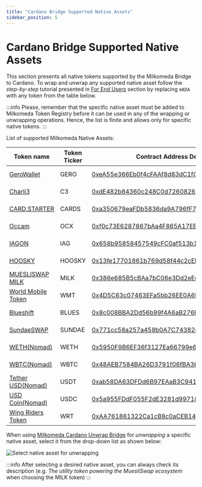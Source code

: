 ```yaml
---
title: "Cardano Bridge Supported Native Assets"
sidebar_position: 5
---
```



# Cardano Bridge Supported Native Assets

This section presents all native tokens supported by the Milkomeda Bridge to Cardano. To wrap and unwrap any supported native asset follow the _step-by-step_ tutorial presented in [For End Users](./) section by replacing `mADA` with any token from the table below.

:::info
Please, remember that the specific native asset must be added to Milkomeda Token Registry before it can be used in any of the wrapping or unwrapping operations. Hence, the list is finite and allows only for specific native tokens.
:::

List of supported Milkomeda Native Assets:

| Token name                                          | Token Ticker | Contract Address Details                                                                                                                                            | Token Type |
| --------------------------------------------------- | ------------ | ------------------------------------------------------------------------------------------------------------------------------------------------------------------- | ---------- |
| [GeroWallet](https://gerowallet.io/)                | GERO         | [0xeA55e366Eb0f4cFAAf8d83dC1fC7286F11b5b1cb](https://explorer-mainnet-cardano-evm.c1.milkomeda.com/address/0xeA55e366Eb0f4cFAAf8d83dC1fC7286F11b5b1cb/transactions) | ERC-20     |
| [Charli3](https://charli3.io/)                      | C3           | [0xdE482b84360c248C0d7260826a8B06a5A837235d](https://explorer-mainnet-cardano-evm.c1.milkomeda.com/address/0xdE482b84360c248C0d7260826a8B06a5A837235d/transactions) | ERC-20     |
| [CARD.STARTER](https://www.cardstarter.io/)         | CARDS        | [0xa350679eaFDb5836da9A796fF721a1fd8415c75F](https://explorer-mainnet-cardano-evm.c1.milkomeda.com/address/0xa350679eaFDb5836da9A796fF721a1fd8415c75F/transactions) | ERC-20     |
| [Occam](https://occam.fi/)                          | OCX          | [0xf0c73E6287867bAa4F865A17EE711ec989c78AC0](https://explorer-mainnet-cardano-evm.c1.milkomeda.com/address/0xf0c73E6287867bAa4F865A17EE711ec989c78AC0/transactions) | ERC-20     |
| [IAGON](https://iagon.com/)                         | IAG          | [0x658b95858457549cFC0af513b1b902aB0F6E6946](https://explorer-mainnet-cardano-evm.c1.milkomeda.com/address/0x658b95858457549cFC0af513b1b902aB0F6E6946/transactions) | ERC-20     |
| [HOOSKY](https://hosky.io/)                         | HOOSKY       | [0x13fe17701861b769d58f44c2cEBd918886d3D205](https://explorer-mainnet-cardano-evm.c1.milkomeda.com/address/0x13fe17701861b769d58f44c2cEBd918886d3D205/transactions) | ERC-20     |
| [MUESLISWAP MILK](https://muesliswap.com/)          | MILK         | [0x386e685B5cBAa7bC06e3Dd2eEcDC56105076e4Fa](https://explorer-mainnet-cardano-evm.c1.milkomeda.com/address/0x386e685B5cBAa7bC06e3Dd2eEcDC56105076e4Fa/transactions) | ERC-20     |
| [World Mobile Token](https://worldmobiletoken.com/) | WMT          | [0x4D5C63c07463EFa5bb26EE0A6D8C39dd0e3DaBD9](https://explorer-mainnet-cardano-evm.c1.milkomeda.com/address/0x4D5C63c07463EFa5bb26EE0A6D8C39dd0e3DaBD9/transactions) | ERC-20     |
| [Blueshift](https://blueshift.fi/)                  | BLUES        | [0x8c008BBA2Dd56b99f4A6aB276bE3a478cB075F0C](https://explorer-mainnet-cardano-evm.c1.milkomeda.com/address/0x8c008BBA2Dd56b99f4A6aB276bE3a478cB075F0C/transactions) | ERC-20     |
| [SundaeSWAP](https://sundaeswap.finance/)           | SUNDAE       | [0x771cc58a257a458b0A7C74382eA1C4EF856B80a8](https://explorer-mainnet-cardano-evm.c1.milkomeda.com/address/0x771cc58a257a458b0A7C74382eA1C4EF856B80a8/transactions) | ERC-20     |
| [WETH(Nomad)](https://app.nomad.xyz/)               | WETH         | [0x5950F9B6EF36f3127Ea66799e64D0ea1f5fdb9D1](https://explorer-mainnet-cardano-evm.c1.milkomeda.com/address/0x5950F9B6EF36f3127Ea66799e64D0ea1f5fdb9D1/transactions) | ERC-20     |
| [WBTC(Nomad)](https://app.nomad.xyz/)               | WBTC         | [0x48AEB7584BA26D3791f06fBA360dB435B3d7A174](https://explorer-mainnet-cardano-evm.c1.milkomeda.com/address/0x48AEB7584BA26D3791f06fBA360dB435B3d7A174/transactions) | ERC-20     |
| [Tether USD(Nomad)](https://app.nomad.xyz/)         | USDT         | [0xab58DA63DFDd6B97EAaB3C94165Ef6f43d951fb2](https://explorer-mainnet-cardano-evm.c1.milkomeda.com/address/0xab58DA63DFDd6B97EAaB3C94165Ef6f43d951fb2/transactions) | ERC-20     |
| [USD Coin(Nomad)](https://app.nomad.xyz/)           | USDC         | [0x5a955FDdF055F2dE3281d99718f5f1531744B102](https://explorer-mainnet-cardano-evm.c1.milkomeda.com/address/0x5a955FDdF055F2dE3281d99718f5f1531744B102/transactions) | ERC-20     |
| [Wing Riders Token](https://www.wingriders.com/)    | WRT          | [0xAA761861322Ca1cB8c0aCEB1471B3B5AF81de5A6](https://explorer-mainnet-cardano-evm.c1.milkomeda.com/address/0xAA761861322Ca1cB8c0aCEB1471B3B5AF81de5A6/transactions) | ERC-20     |

When using [Milkomeda Cardano Unwrap Bridge](https://cardano-bridge.milkomeda.com/bridge) for _unwrapping_ a specific native asset, select it from the drop-down list as shown below:

<img className="img-full" src={nativeAssetUnwrapping} alt="Select native asset for unwrapping" />

:::info
After selecting a desired native asset, you can always check its description (e.g. _The utility token powering the
MuesliSwap ecosystem_ when choosing the MILK token)
:::
